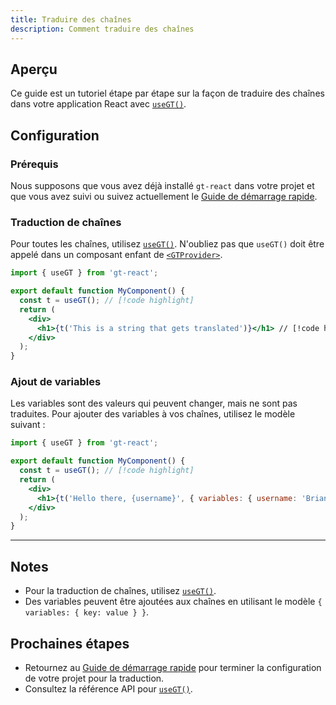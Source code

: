```yaml
---
title: Traduire des chaînes
description: Comment traduire des chaînes
---
```


## Aperçu

Ce guide est un tutoriel étape par étape sur la façon de traduire des chaînes dans votre application React
avec [`useGT()`](/docs/react/api/strings/useGT).


## Configuration

### Prérequis

Nous supposons que vous avez déjà installé `gt-react` dans votre projet et que vous avez suivi ou suivez actuellement le [Guide de démarrage rapide](/docs/react/tutorials/quickstart).

### Traduction de chaînes
Pour toutes les chaînes, utilisez [`useGT()`](/docs/react/api/strings/useGT).
N'oubliez pas que `useGT()` doit être appelé dans un composant enfant de [`<GTProvider>`](/docs/react/api/components/gtprovider).

```jsx title="src/components/MyComponent.jsx" copy
import { useGT } from 'gt-react';

export default function MyComponent() {
  const t = useGT(); // [!code highlight]
  return (
    <div>
      <h1>{t('This is a string that gets translated')}</h1> // [!code highlight]
    </div>
  );
}
```

### Ajout de variables
Les variables sont des valeurs qui peuvent changer, mais ne sont pas traduites.
Pour ajouter des variables à vos chaînes, utilisez le modèle suivant :

```jsx title="MyComponent.jsx" copy
import { useGT } from 'gt-react';

export default function MyComponent() {
  const t = useGT(); // [!code highlight]
  return (
    <div>
      <h1>{t('Hello there, {username}', { variables: { username: 'Brian123' }})}</h1> // [!code highlight]
    </div>
  );
}
```

---

## Notes
 * Pour la traduction de chaînes, utilisez [`useGT()`](/docs/react/api/strings/useGT).
 * Des variables peuvent être ajoutées aux chaînes en utilisant le modèle `{ variables: { key: value } }`.

## Prochaines étapes
 * Retournez au [Guide de démarrage rapide](/docs/react/tutorials/quickstart) pour terminer la configuration de votre projet pour la traduction.
 * Consultez la référence API pour [`useGT()`](/docs/next/react/strings/useGT).